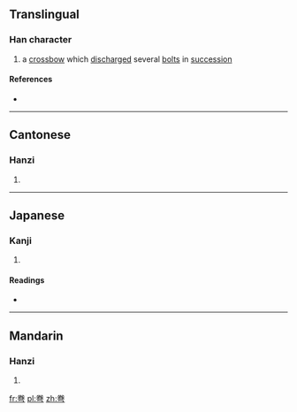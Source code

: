 ==Translingual==

===Han character===
{{Han char|rn=57|rad=弓|as=06|sn=9|four=9072<sub>7</sub>|canj=火手弓 (FQN)}}

# a [[crossbow]] which [[discharge]]d several [[bolt]]s in [[succession]]

====References====
* {{Han ref|kx=0358.090|dkj=09769|hdz=20995.150|uh=5F2E|ud=24366|bh=CEBC|bd=52924}}

----

==Cantonese==

===Hanzi===
{{yue-hanzi|jyut=|y=hyun1}}

# {{defn|lang=yue|sort=弓06}}

----

==Japanese==

===Kanji===
{{ja-kanji|grade=|rs=弓06}}

# {{defn|lang=ja|sort=弓06}}

====Readings====
* {{ja-readings|on=[[けん]] (ken)|kun=[[いしゆみ]] (ishiyumi), [[まがる]] (magaru), [[まき]] (maki)}}

----

==Mandarin==

===Hanzi===
{{cmn-hanzi|pin=[[quān]] ([[quan1]])|wg=ch'üan<sup>1</sup>}}

# {{defn|lang=cmn|sort=弓06}}

[[fr:弮]]
[[pl:弮]]
[[zh:弮]]